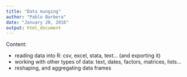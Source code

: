 ```yaml
---
title: "Data munging"
author: "Pablo Barbera"
date: "January 20, 2016"
output: html_document
---
```


Content:

- reading data into R: csv, excel, stata, text... (and exporting it)
- working with other types of data: text, dates, factors, matrices, lists...
- reshaping, and aggregating data frames